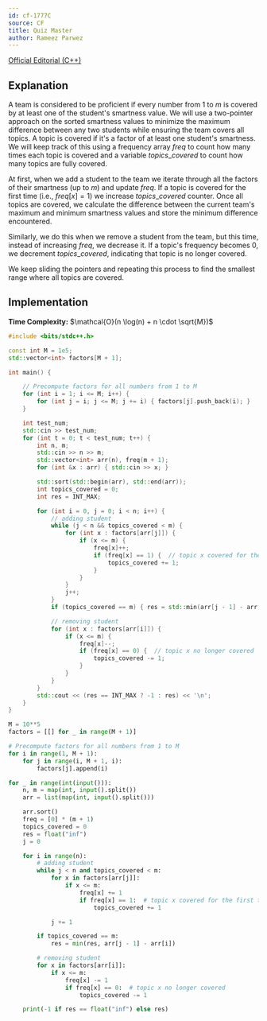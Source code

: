 ```yaml
---
id: cf-1777C
source: CF
title: Quiz Master
author: Rameez Parwez
---
```


[Official Editorial (C++)](https://codeforces.com/blog/entry/111729)

## Explanation

A team is considered to be proficient if every number from $1$ to $m$ is covered by at least one of the student's smartness value. We will use a two-pointer approach on the sorted smartness values to minimize the maximum difference between any two students while ensuring the team covers all topics. A topic is covered if it's a factor of at least one student's smartness. We will keep track of this using a frequency array $freq$ to count how many times each topic is covered and a variable ${topics\_covered}$ to count how many topics are fully covered.

At first, when we add a student to the team we iterate through all the factors of their smartness (up to $m$) and update $freq$. If a topic is covered for the first time (i.e., $freq[x] = 1$) we increase
${topics\_covered}$ counter. Once all topics are covered, we calculate the difference between the current team's maximum and minimum smartness values and store the minimum difference encountered.

Similarly, we do this when we remove a student from the team, but this time, instead of increasing $freq$, we decrease it. If a topic's frequency becomes $0$, we decrement ${topics\_covered}$, indicating that topic is no longer covered.

We keep sliding the pointers and repeating this process to find the smallest range where all topics are covered.

## Implementation

**Time Complexity:** $\mathcal{O}(n \log(n) + n \cdot \sqrt{M})$

<LanguageSection>
<CPPSection>

```cpp
#include <bits/stdc++.h>

const int M = 1e5;
std::vector<int> factors[M + 1];

int main() {

	// Precompute factors for all numbers from 1 to M
	for (int i = 1; i <= M; i++) {
		for (int j = i; j <= M; j += i) { factors[j].push_back(i); }
	}

	int test_num;
	std::cin >> test_num;
	for (int t = 0; t < test_num; t++) {
		int n, m;
		std::cin >> n >> m;
		std::vector<int> arr(n), freq(m + 1);
		for (int &x : arr) { std::cin >> x; }

		std::sort(std::begin(arr), std::end(arr));
		int topics_covered = 0;
		int res = INT_MAX;

		for (int i = 0, j = 0; i < n; i++) {
			// adding student
			while (j < n && topics_covered < m) {
				for (int x : factors[arr[j]]) {
					if (x <= m) {
						freq[x]++;
						if (freq[x] == 1) {  // topic x covered for the first time
							topics_covered += 1;
						}
					}
				}
				j++;
			}
			if (topics_covered == m) { res = std::min(arr[j - 1] - arr[i], res); }

			// removing student
			for (int x : factors[arr[i]]) {
				if (x <= m) {
					freq[x]--;
					if (freq[x] == 0) {  // topic x no longer covered
						topics_covered -= 1;
					}
				}
			}
		}
		std::cout << (res == INT_MAX ? -1 : res) << '\n';
	}
}
```

</CPPSection>
<PySection>

```py
M = 10**5
factors = [[] for _ in range(M + 1)]

# Precompute factors for all numbers from 1 to M
for i in range(1, M + 1):
	for j in range(i, M + 1, i):
		factors[j].append(i)

for _ in range(int(input())):
	n, m = map(int, input().split())
	arr = list(map(int, input().split()))

	arr.sort()
	freq = [0] * (m + 1)
	topics_covered = 0
	res = float("inf")
	j = 0

	for i in range(n):
		# adding student
		while j < n and topics_covered < m:
			for x in factors[arr[j]]:
				if x <= m:
					freq[x] += 1
					if freq[x] == 1:  # topic x covered for the first time
						topics_covered += 1

			j += 1

		if topics_covered == m:
			res = min(res, arr[j - 1] - arr[i])

		# removing student
		for x in factors[arr[i]]:
			if x <= m:
				freq[x] -= 1
				if freq[x] == 0:  # topic x no longer covered
					topics_covered -= 1

	print(-1 if res == float("inf") else res)
```

</PySection>
</LanguageSection>
